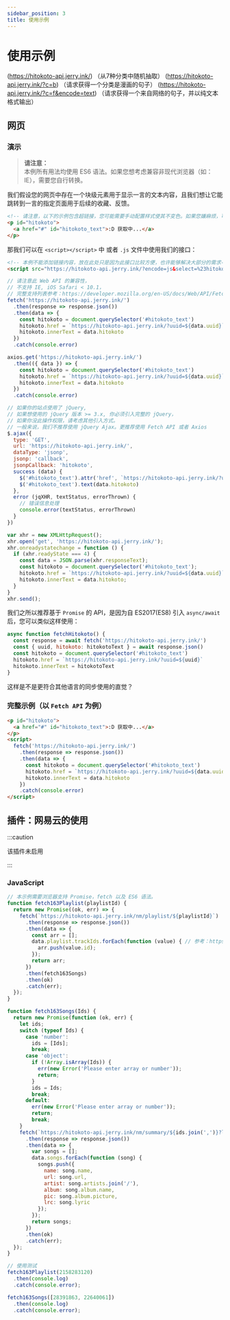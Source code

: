 ```yaml
---
sidebar_position: 3
title: 使用示例
---
```



# 使用示例

(https://hitokoto-api.jerry.ink/) （从7种分类中随机抽取）
(https://hitokoto-api.jerry.ink/?c=b) （请求获得一个分类是漫画的句子）
(https://hitokoto-api.jerry.ink/?c=f&encode=text) （请求获得一个来自网络的句子，并以纯文本格式输出）

## 网页

### 演示
> **请注意：**  
> 本例所有用法均使用 ES6 语法。如果您想考虑兼容非现代浏览器（如：IE），需要您自行转换。

我们假设您的网页中存在一个块级元素用于显示一言的文本内容，且我们想让它能跳转到一言的指定页面用于后续的收藏、反馈。

```html
<!-- 请注意，以下的示例包含超链接，您可能需要手动配置样式使其不变色。如果您嫌麻烦，可以移除。 -->
<p id="hitokoto">
  <a href="#" id="hitokoto_text">:D 获取中...</a>
</p>
```
那我们可以在 `<script></script>` 中 或者 `.js` 文件中使用我们的接口：

<BrowserWindow>
<Tabs>
<TabItem value='interfacce_selector' label='接口选择器'>

```html [接口选择器]
<!-- 本例不能添加链接内容，放在此处只是因为此接口比较方便，也许能够解决大部分的需求-->
<script src="https://hitokoto-api.jerry.ink/?encode=js&select=%23hitokoto" defer></script>
```

</TabItem>
<TabItem value='fetch_api' label='Fatch API'>

```js [Fetch API]
// 请注意此 Web API 的兼容性，
// 不支持 IE, iOS Safari < 10.1，
// 完整支持列表参考：https://developer.mozilla.org/en-US/docs/Web/API/Fetch_API
fetch('https://hitokoto-api.jerry.ink/')
  .then(response => response.json())
  .then(data => {
    const hitokoto = document.querySelector('#hitokoto_text')
    hitokoto.href = `https://hitokoto-api.jerry.ink/?uuid=${data.uuid}`
    hitokoto.innerText = data.hitokoto
  })
  .catch(console.error)
```

</TabItem>
<TabItem value='axios' label='Axios'>

```js [Axios]
axios.get('https://hitokoto-api.jerry.ink/')
  .then(({ data }) => {
    const hitokoto = document.querySelector('#hitokoto_text')
    hitokoto.href = `https://hitokoto-api.jerry.ink/?uuid=${data.uuid}`
    hitokoto.innerText = data.hitokoto
  })
  .catch(console.error)
```

</TabItem>
<TabItem value='jquery' label='jQuery'>

```js [jQuery]
// 如果你的站点使用了 jQuery,
// 如果想使用的 jQuery 版本 >= 3.x, 你必须引入完整的 jQuery，
// 如果你没此操作权限，请考虑其他引入方式。
// 一般来说，我们不推荐使用 jQuery Ajax。更推荐使用 Fetch API 或者 Axios
$.ajax({
  type: 'GET',
  url: 'https://hitokoto-api.jerry.ink/',
  dataType: 'jsonp',
  jsonp: 'callback',
  jsonpCallback: 'hitokoto',
  success (data) {
    $('#hitokoto_text').attr('href', `https://hitokoto-api.jerry.ink/?uuid=${data.uuid}`)
    $('#hitokoto_text').text(data.hitokoto)
  },
  error (jqXHR, textStatus, errorThrown) {
    // 错误信息处理
    console.error(textStatus, errorThrown)
  }
})
```

</TabItem>
<TabItem value='xmlhttprequest' label='XMLHttpRequest'>

```js [XMLHttpRequest]
var xhr = new XMLHttpRequest();
xhr.open('get', 'https://hitokoto-api.jerry.ink/');
xhr.onreadystatechange = function () {
  if (xhr.readyState === 4) {
    const data = JSON.parse(xhr.responseText);
    const hitokoto = document.querySelector('#hitokoto_text');
    hitokoto.href = `https://hitokoto-api.jerry.ink/?uuid=${data.uuid}`
    hitokoto.innerText = data.hitokoto;
  }
}
xhr.send();
```

</TabItem>
</Tabs>
</BrowserWindow>

我们之所以推荐基于 `Promise` 的 API，是因为自 ES2017(ES8) 引入 `async/await` 后，您可以类似这样使用：

```js
async function fetchHitokoto() {
  const response = await fetch('https://hitokoto-api.jerry.ink/')
  const { uuid, hitokoto: hitokotoText } = await response.json()
  const hitokoto = document.querySelector('#hitokoto_text')
  hitokoto.href = `https://hitokoto-api.jerry.ink/?uuid=${uuid}`
  hitokoto.innerText = hitokotoText
}
```

这样是不是更符合其他语言的同步使用的直觉？

### 完整示例（以 `Fetch API` 为例）

```html
<p id="hitokoto">
  <a href="#" id="hitokoto_text">:D 获取中...</a>
</p>
<script>
  fetch('https://hitokoto-api.jerry.ink/')
    .then(response => response.json())
    .then(data => {
      const hitokoto = document.querySelector('#hitokoto_text')
      hitokoto.href = `https://hitokoto-api.jerry.ink/?uuid=${data.uuid}`
      hitokoto.innerText = data.hitokoto
    })
    .catch(console.error)
</script>
```

## 插件：网易云的使用 
:::caution

该插件未启用

:::
### JavaScript

```javascript
// 本示例需要浏览器支持 Promise，fetch 以及 ES6 语法。
function fetch163Playlist(playlistId) {
  return new Promise((ok, err) => {
    fetch(`https://hitokoto-api.jerry.ink/nm/playlist/${playlistId}`)
      .then(response => response.json())
      .then(data => {
        const arr = [];
        data.playlist.trackIds.forEach(function (value) { // 参考：https://neteasecloudmusicapi.vercel.app/#/?id=%e8%8e%b7%e5%8f%96%e6%ad%8c%e5%8d%95%e8%af%a6%e6%83%85
          arr.push(value.id);
        });
        return arr;
      })
      .then(fetch163Songs)
      .then(ok)
      .catch(err);
  });
}

function fetch163Songs(Ids) {
  return new Promise(function (ok, err) {
    let ids;
    switch (typeof Ids) {
      case 'number':
        ids = [Ids];
        break;
      case 'object':
        if (!Array.isArray(Ids)) {
          err(new Error('Please enter array or number'));
          return;
        }
        ids = Ids;
        break;
      default:
        err(new Error('Please enter array or number'));
        return;
        break;
    }  
    fetch(`https://hitokoto-api.jerry.ink/nm/summary/${ids.join(',')}?lyric=true&common=true`)
      .then(response => response.json())
      .then(data => {
        var songs = [];
        data.songs.forEach(function (song) {
          songs.push({
            name: song.name,
            url: song.url,
            artist: song.artists.join('/'),
            album: song.album.name,
            pic: song.album.picture,
            lrc: song.lyric
          });
        });
        return songs;
      })
      .then(ok)
      .catch(err);
  });
}

// 使用测试
fetch163Playlist(2158283120)
  .then(console.log)
  .catch(console.error);

fetch163Songs([28391863, 22640061])
  .then(console.log)
  .catch(console.error);
```
